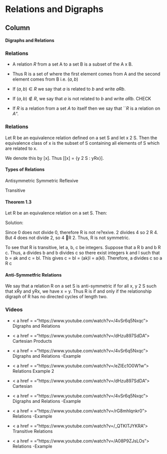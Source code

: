 Relations and Digraphs {data-navmenu="Section 4"}
=====================================



Column {.tabset}
-------------------------------------------------

#### Digraphs and Relations

### Relations

* A relation $R$ from a set A to a set B is a subset of the
\textbf{cartesian product} A x B. 
* Thus R is a set of \textbf{ordered pairs} where
the first element comes from A and the second element comes
from B i.e. $(a, b)$

* If $(a, b) \in R$ we say that $a$ is related to $b$ and write $aRb$.
* If $(a, b) \notin R$, we say that $a$ is not related to $b$ and write $aRb$. CHECK
* If $R$ is a relation from a set $A$ to itself then we say that ``$R$ is a relation
on $A$".



### Relations 

Let R be an equivalence relation defined on a set S and let x 2 S. 
Then the equivalence class of x is the subset of S containing all
elements of S which are related to x. 

We denote this by [x]. Thus
\[[x] = {y 2 S : yRx}\].


#### Types of Relations


\item Antisymmetric
\item Symmetric
\item Reflexive 
\item Transitive

#### Theorem 1.3 
Let R be an equivalence relation on a set S. Then:
\begin{itemize}
\item The set of distinct equivalence classes of R on S is a partition of S.
\item Two elements of S are related if and only if they belong to the same equivalence
class.



If S is a set, we will use the symbol “R” to denote either an abstract relation or a speci?c
relation for which there is no standard notation. For a, b \in S we will write a R b, not
(a, b) \in R, to indicate that a and b are related.

 Definition 1: Let R be a relation of a set S. We say that R is re?exive provided for all
a \in S, a R a.

 Definition 2: Let R be a relation of a set S. We say that R is symmetric provided for
all a, b \in S, if a R b then b R a.

\item Definition 3: Let R be a relation of a set S. We say that R is transitive provided for
all a, b, c \in S, if a R b and b R c then a R c.

#### Worked Example 
For a, b \in Z define a R b to mean that a divides b.

\begin{itemize}
\item[(a)] State whether or not R is reflexive.
\item[(b)] State whether or not R is symmetric.
\item[(c)] State whether or not R is transitive.
\end{itemize}
Solution: 


\item[(a)]  Since 0 does not divide 0, therefore R is not re?exive.
\item[(b)] 2 divides 4 so 2 R 4. But 4 does not divide 2, so 4 R 2. Thus, R is not symmetric.
\item[(c)]  To see that R is transitive, let a, b, c be integers. Suppose that a R b and b R c. Thus,
a divides b and b divides c so there exist integers k and l such that b = ak and c = bl. This
gives c = bl = (ak)l = a(kl). Therefore, a divides c so a R c


<hline>

#### Anti-Symmetfric Relations

We say that a relation R on a set S is anti-symmetric if for
all x, y 2 S such that xRy and yRx, we have x = y. 
Thus R is \textbf{anti-symmetric}
if and only if the relationship digraph of R has no directed cycles of length two.


### Videos 

* < a href = ="https://www.youtube.com/watch?v=/4vSr6q5Nxqc"> Digraphs and Relations</a>

*  < a href = ="https://www.youtube.com/watch?v=/dHzu897SdDA">  Cartesian Products</a>

*  < a href = ="https://www.youtube.com/watch?v=/4vSr6q5Nxqc">  Digraphs and Relations -Example</a>

* < a href = ="https://www.youtube.com/watch?v=/eZIEc1O0W1w"> Relations Example 2</a>

*  < a href = ="https://www.youtube.com/watch?v=/dHzu897SdDA">  Cartesian </a>

*  < a href = ="https://www.youtube.com/watch?v=/4vSr6q5Nxqc">  Digraphs and Relations -Example</a>

* < a href = ="https://www.youtube.com/watch?v=/rG8mhlqnkr0">  Relations -Example</a>

*  < a href = ="https://www.youtube.com/watch?v=/_QTKlTJYKRA">  Transitive Relations</a>

*  < a href = ="https://www.youtube.com/watch?v=/A08P9ZJsLOs">  Relations -Example</a>
